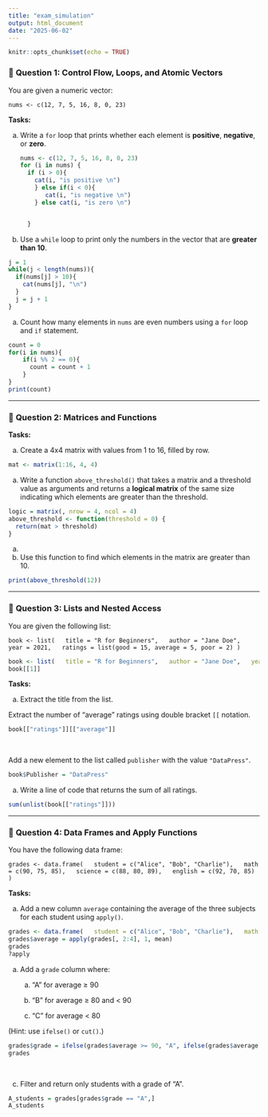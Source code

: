 ---
title: "exam_simulation"
output: html_document
date: "2025-06-02"
---

```{r setup, include=FALSE}
knitr::opts_chunk$set(echo = TRUE)
```

### 🔹 **Question 1: Control Flow, Loops, and Atomic Vectors**

You are given a numeric vector:

`nums <- c(12, 7, 5, 16, 8, 0, 23)`

**Tasks:**

a)  Write a `for` loop that prints whether each element is **positive**, **negative**, or **zero**.

    ```{r}
    nums <- c(12, 7, 5, 16, 8, 0, 23)
    for (i in nums) {
      if (i > 0){
        cat(i, "is positive \n")
        } else if(i < 0){
           cat(i, "is negative \n")
        } else cat(i, "is zero \n")


      }


    ```

b)  Use a `while` loop to print only the numbers in the vector that are **greater than 10**.

```{r}
j = 1
while(j < length(nums)){
  if(nums[j] > 10){
    cat(nums[j], "\n")
  }
  j = j + 1
}

```

a)  Count how many elements in `nums` are even numbers using a `for` loop and `if` statement.

```{r}
count = 0
for(i in nums){
    if(i %% 2 == 0){
      count = count + 1
    }
}
print(count)

```

------------------------------------------------------------------------

### 🔹 **Question 2: Matrices and Functions**

**Tasks:**

a)  Create a 4x4 matrix with values from 1 to 16, filled by row.\

```{r}
mat <- matrix(1:16, 4, 4)

```

a)  Write a function `above_threshold()` that takes a matrix and a threshold value as arguments and returns a **logical matrix** of the same size indicating which elements are greater than the threshold.

```{r}
logic = matrix(, nrow = 4, ncol = 4)
above_threshold <- function(threshold = 0) {
  return(mat > threshold)
}


```

a)  

b)  Use this function to find which elements in the matrix are greater than 10.

```{r}
print(above_threshold(12))

```

------------------------------------------------------------------------

### 🔹 **Question 3: Lists and Nested Access**

You are given the following list:

`book <- list(   title = "R for Beginners",   author = "Jane Doe",   year = 2021,   ratings = list(good = 15, average = 5, poor = 2) )`

```{r}
book <- list(   title = "R for Beginners",   author = "Jane Doe",   year = 2021,   ratings = list(good = 15, average = 5, poor = 2) )
book[[1]]
```

**Tasks:**

a)  Extract the title from the list.\

Extract the number of "average" ratings using double bracket `[[` notation.

```{r}
book[["ratings"]][["average"]]
```

\

Add a new element to the list called `publisher` with the value `"DataPress"`.

```{r}
book$Publisher = "DataPress" 
```

a)  Write a line of code that returns the sum of all ratings.

```{r}
sum(unlist(book[["ratings"]]))

```

------------------------------------------------------------------------

### 🔹 **Question 4: Data Frames and Apply Functions**

You have the following data frame:

`grades <- data.frame(   student = c("Alice", "Bob", "Charlie"),   math = c(90, 75, 85),   science = c(88, 80, 89),   english = c(92, 70, 85) )`

**Tasks:**

a)  Add a new column `average` containing the average of the three subjects for each student using `apply()`.

```{r}
grades <- data.frame(   student = c("Alice", "Bob", "Charlie"),   math = c(90, 75, 85),   science = c(88, 80, 89),   english = c(92, 70, 85) )
grades$average = apply(grades[, 2:4], 1, mean)
grades
?apply
```

a)  Add a `grade` column where:

    a)  "A" for average ≥ 90

    b)  "B" for average ≥ 80 and \< 90

    c)  "C" for average \< 80

(Hint: use `ifelse()` or `cut()`.)

```{r}
grades$grade = ifelse(grades$average >= 90, "A", ifelse(grades$average >= 80, "B", "C"))
grades
```

\

c)  Filter and return only students with a grade of "A".

```{r}
A_students = grades[grades$grade == "A",]
A_students

```

